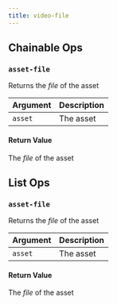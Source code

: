 ```yaml
---
title: video-file
---
```

## Chainable Ops
### <a id="asset-file"></a>`asset-file`

Returns the _file_ of the asset

| Argument | Description |
| :--- | :--- |
| `asset` | The asset |

#### Return Value
The _file_ of the asset


## List Ops
### <a id="asset-file"></a>`asset-file`

Returns the _file_ of the asset

| Argument | Description |
| :--- | :--- |
| `asset` | The asset |

#### Return Value
The _file_ of the asset


